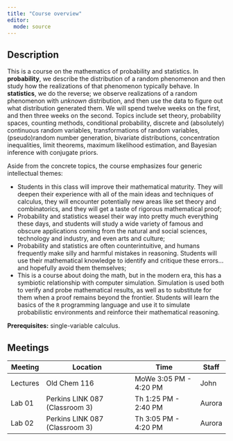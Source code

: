 ```yaml
---
title: "Course overview"
editor: 
  mode: source
---
```


## Description

This is a course on the mathematics of probability and statistics. In **probability**, we describe the distribution of a random phenomenon and then study how the realizations of that phenomenon typically behave. In **statistics**, we do the reverse; we observe realizations of a random phenomenon with *unknown* distribution, and then use the data to figure out what distribution generated them. We will spend twelve weeks on the first, and then three weeks on the second. Topics include set theory, probability spaces, counting methods, conditional probability, discrete and (absolutely) continuous random variables, transformations of random variables, (pseudo)random number generation, bivariate distributions, concentration inequalities, limit theorems, maximum likelihood estimation, and Bayesian inference with conjugate priors. 

Aside from the concrete topics, the course emphasizes four generic intellectual themes:

- Students in this class will improve their mathematical maturity. They will deepen their experience with all of the main ideas and techniques of calculus, they will encounter potentially new areas like set theory and combinatorics, and they will get a taste of rigorous mathematical proof;
- Probability and statistics weasel their way into pretty much everything these days, and students will study a wide variety of famous and obscure applications coming from the natural and social sciences, technology and industry, and even arts and culture;
- Probability and statistics are often counterintuitive, and humans frequently make silly and harmful mistakes in reasoning. Students will use their mathematical knowledge to identify and critique these errors...and hopefully avoid them themselves;
- This is a course about doing the math, but in the modern era, this has a symbiotic relationship with computer simulation. Simulation is used both to verify and probe mathematical results, as well as to substitute for them when a proof remains beyond the frontier. Students will learn the basics of the `R` programming language and use it to simulate probabilistic environments and reinforce their mathematical reasoning.

**Prerequisites:** single-variable calculus.

## Meetings

| Meeting  | Location                       | Time                   | Staff  |
|----------|--------------------------------|------------------------|--------|
| Lectures | Old Chem 116                   | MoWe 3:05 PM - 4:20 PM | John   |
| Lab 01   | Perkins LINK 087 (Classroom 3) | Th 1:25 PM - 2:40 PM   | Aurora |
| Lab 02   | Perkins LINK 087 (Classroom 3) | Th 3:05 PM - 4:20 PM   | Aurora |
